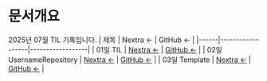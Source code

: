 # 문서개요

2025년 07월 TIL 기록입니다.
| 제목 | Nextra ← | GitHub ← |
|------|------------------|------------------|
| 01일 TIL | [Nextra ←](/til/til-2025/til-07/01-TIL) | [GitHub ←](https://github.com/MinHyeok-lee1/TIL/blob/main/2025/07/01-TIL.md) |
| 02일 UsernameRepository | [Nextra ←](/til/til-2025/til-07/02-UsernameRepository) | [GitHub ←](https://github.com/MinHyeok-lee1/TIL/blob/main/2025/07/02-UsernameRepository.md) |
| 03일 Template | [Nextra ←](/til/til-2025/til-07/03-Template) | [GitHub ←](https://github.com/MinHyeok-lee1/TIL/blob/main/2025/07/03-Template.md) |
